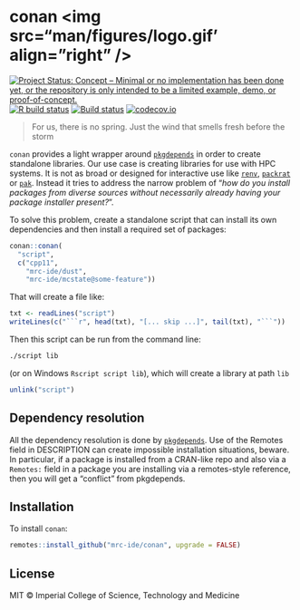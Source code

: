 # conan <img src="man/figures/logo.gif' align="right" />

<!-- badges: start -->
[![Project Status: Concept – Minimal or no implementation has been done yet, or the repository is only intended to be a limited example, demo, or proof-of-concept.](https://www.repostatus.org/badges/latest/concept.svg)](https://www.repostatus.org/#concept)
[![R build status](https://github.com/mrc-ide/conan/workflows/R-CMD-check/badge.svg)](https://github.com/mrc-ide/conan/actions)
[![Build status]()](https://buildkite.com/mrc-ide/mrcide/conan?branch=main)
[![codecov.io](https://codecov.io/github/mrc-ide/conan/coverage.svg?branch=main)](https://codecov.io/github/mrc-ide/conan?branch=main)
<!-- badges: end -->

> For us, there is no spring. Just the wind that smells fresh before the storm

`conan` provides a light wrapper around [`pkgdepends`](https://r-lib.github.io/pkgdepends/) in order to create standalone libraries. Our use case is creating libraries for use with HPC systems. It is not as broad or designed for interactive use like [`renv`](https://rstudio.github.io/renv/articles/renv.html), [`packrat`](https://rstudio.github.io/packrat/) or [`pak`](https://rstudio.github.io/packrat/). Instead it tries to address the narrow problem of "*how do you install packages from diverse sources without necessarily already having your package installer present?*".

To solve this problem, create a standalone script that can install its own dependencies and then install a required set of packages:

```r
conan::conan(
  "script",
  c("cpp11",
    "mrc-ide/dust",
    "mrc-ide/mcstate@some-feature"))
```

That will create a file like:

```r
txt <- readLines("script")
writeLines(c("```r", head(txt), "[... skip ...]", tail(txt), "```"))
```

Then this script can be run from the command line:

```bash
./script lib
```

(or on Windows `Rscript script lib`), which will create a library at path `lib`

```r
unlink("script")
```

## Dependency resolution

All the dependency resolution is done by [`pkgdepends`](https://r-lib.github.io/pkgdepends/). Use of the Remotes field in DESCRIPTION can create impossible installation situations, beware. In particular, if a package is installed from a CRAN-like repo and also via a `Remotes:` field in a package you are installing via a remotes-style reference, then you will get a "conflict" from pkgdepends.

## Installation

To install `conan`:

```r
remotes::install_github("mrc-ide/conan", upgrade = FALSE)
```

## License

MIT © Imperial College of Science, Technology and Medicine

